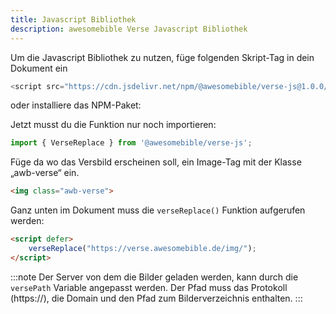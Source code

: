 ```yaml
---
title: Javascript Bibliothek
description: awesomebible Verse Javascript Bibliothek
---
```


Um die Javascript Bibliothek zu nutzen, füge folgenden Skript-Tag in dein Dokument ein

```javascript
<script src="https://cdn.jsdelivr.net/npm/@awesomebible/verse-js@1.0.0/index.js"></script>
```

oder installiere das NPM-Paket:

<PackageManagers pkg="@awesomebible/verse-js" />

Jetzt musst du die Funktion nur noch importieren:
```javascript
import { VerseReplace } from '@awesomebible/verse-js';

```

Füge da wo das Versbild erscheinen soll, ein Image-Tag mit der Klasse „awb-verse“ ein.

```html
<img class="awb-verse">
```

Ganz unten im Dokument muss die ``verseReplace()`` Funktion aufgerufen werden:

```html
<script defer>
    verseReplace("https://verse.awesomebible.de/img/");
</script>

```

:::note
Der Server von dem die Bilder geladen werden, kann durch die `versePath` Variable angepasst werden.
Der Pfad muss das Protokoll (https://), die Domain und den Pfad zum Bilderverzeichnis enthalten.
:::